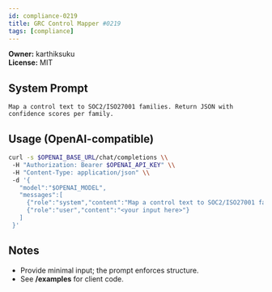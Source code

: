 ```yaml
---
id: compliance-0219
title: GRC Control Mapper #0219
tags: [compliance]
---
```


**Owner:** karthiksuku  
**License:** MIT

## System Prompt
```text
Map a control text to SOC2/ISO27001 families. Return JSON with confidence scores per family.
```

## Usage (OpenAI-compatible)
```bash
curl -s $OPENAI_BASE_URL/chat/completions \\
 -H "Authorization: Bearer $OPENAI_API_KEY" \\
 -H "Content-Type: application/json" \\
 -d '{
   "model":"$OPENAI_MODEL",
   "messages":[
     {"role":"system","content":"Map a control text to SOC2/ISO27001 families. Return JSON with confidence scores per family."},
     {"role":"user","content":"<your input here>"}
   ]
 }'
```

## Notes
- Provide minimal input; the prompt enforces structure.
- See **/examples** for client code.
